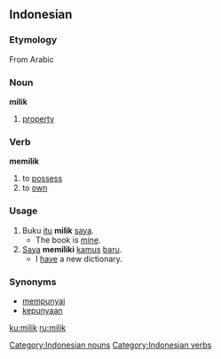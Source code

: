 ==Indonesian==
===Etymology===
From Arabic
===Noun===
'''milik'''

# [[property]]

===Verb===
'''memilik'''

# to [[possess]]
# to [[own]]

===Usage===
# Buku [[itu]] '''milik''' [[saya]].
#* The book is [[mine]].
# [[Saya]] '''memiliki''' [[kamus]] [[baru]].
#* I [[have]] a new dictionary.

=== Synonyms ===
* [[punya|mempunyai]]
* [[punya|kepunyaan]]

[[Category:Indonesian nouns]]
[[Category:Indonesian verbs]]

[[ku:milik]]
[[ru:milik]]